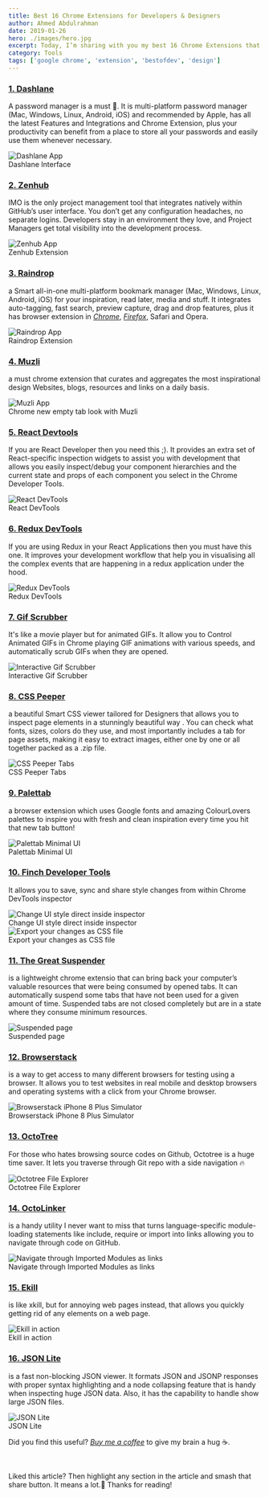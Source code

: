 ```yaml
---
title: Best 16 Chrome Extensions for Developers & Designers
author: Ahmed Abdulrahman
date: 2019-01-26
hero: ./images/hero.jpg
excerpt: Today, I’m sharing with you my best 16 Chrome Extensions that help designers and developers to work faster and more efficiently.
category: Tools
tags: ['google chrome', 'extension', 'bestofdev', 'design']
---
```


### [1. Dashlane](https://www.dashlane.com/)
A password manager is a must 🔐. It is multi-platform password manager (Mac, Windows, Linux, Android, iOS) and recommended by Apple, has all the latest Features and Integrations and Chrome Extension, plus your productivity can benefit from a place to store all your passwords and easily use them whenever necessary.

<div class="Image__Small">
  <img src="./images/dashlane.jpeg" alt="Dashlane App" />
  <figcaption>Dashlane Interface</figcaption>
</div>

### [2. Zenhub](https://www.zenhub.com/)
IMO is the only project management tool that integrates natively within GitHub’s user interface. You don’t get any configuration headaches, no separate logins. Developers stay in an environment they love, and Project Managers get total visibility into the development process.

<div class="Image__Small">
  <img src="./images/zenhub.jpeg" alt="Zenhub App" />
  <figcaption>Zenhub Extension</figcaption>
</div>

### [3. Raindrop](https://raindrop.io/)
a Smart all-in-one multi-platform bookmark manager (Mac, Windows, Linux, Android, iOS) for your inspiration, read later, media and stuff. It integrates auto-tagging, fast search, preview capture, drag and drop features, plus it has browser extension in *[Chrome](https://chrome.google.com/webstore/detail/raindropio/ldgfbffkinooeloadekpmfoklnobpien)*, *[Firefox](https://addons.mozilla.org/en-GB/firefox/addon/raindropio/)*, Safari and Opera.

<div class="Image__Small">
  <img src="./images/raindrop.gif" alt="Raindrop App" />
  <figcaption>Raindrop Extension</figcaption>
</div>

### [4. Muzli](https://muz.li/)
a must chrome extension that curates and aggregates the most inspirational design Websites, blogs, resources and links on a daily basis.

<div class="Image__Small">
  <img src="./images/muzli.png" alt="Muzli App" />
  <figcaption>Chrome new empty tab look with Muzli</figcaption>
</div>

### [5. React Devtools](https://chrome.google.com/webstore/detail/react-developer-tools/fmkadmapgofadopljbjfkapdkoienihi?hl=en)
If you are React Developer then you need this ;). It provides an extra set of React-specific inspection widgets to assist you with development that allows you easily inspect/debug your component hierarchies and the current state and props of each component you select in the Chrome Developer Tools.

<div class="Image__Small">
  <img src="./images/react-devtool.png" alt="React DevTools" />
  <figcaption>React DevTools</figcaption>
</div>

### [6. Redux DevTools](https://chrome.google.com/webstore/detail/redux-devtools/lmhkpmbekcpmknklioeibfkpmmfibljd?hl=en)
If you are using Redux in your React Applications then you must have this one. It improves your development workflow that help you in visualising all the complex events that are happening in a redux application under the hood.

<div class="Image__Small">
  <img src="./images/redux-devtool.png" alt="Redux DevTools" />
  <figcaption>Redux DevTools</figcaption>
</div>

### [7. Gif Scrubber](https://chrome.google.com/webstore/detail/gif-scrubber/gbdacbnhlfdlllckelpdkgeklfjfgcmp?hl=en)
It's like a movie player but for animated GIFs. It allow you to Control Animated GIFs in Chrome playing GIF animations with various speeds, and automatically scrub GIFs when they are opened.

<div class="Image__Small">
  <img src="./images/scrubber.png" alt="Interactive Gif Scrubber" />
  <figcaption>Interactive Gif Scrubber</figcaption>
</div>

### [8. CSS Peeper](https://csspeeper.com/)
a beautiful Smart CSS viewer tailored for Designers that allows you to inspect page elements in a stunningly beautiful way . You can check what fonts, sizes, colors do they use, and most importantly includes a tab for page assets, making it easy to extract images, either one by one or all together packed as a .zip file.

<div class="Image__Small">
  <img src="./images/css-peeper.png" alt="CSS Peeper Tabs" />
  <figcaption>CSS Peeper Tabs</figcaption>
</div>

### [9. Palettab](https://palettab.com/)
a browser extension which uses Google fonts and amazing ColourLovers palettes to inspire you with fresh and clean inspiration every time you hit that new tab button!

<div class="Image__Small">
  <img src="./images/palettab.gif" alt="Palettab Minimal UI" />
  <figcaption>Palettab Minimal UI</figcaption>
</div>

### [10. Finch Developer Tools](https://chrome.google.com/webstore/detail/finch-developer-tools/phgdjnidddpccdkbedmfifceiljljgdo?hl=en)
It allows you to save, sync and share style changes from within Chrome DevTools inspector

<div class="Image__Small">
  <img src="./images/finch.gif" alt="Change UI style direct inside inspector" />
  <figcaption>Change UI style direct inside inspector</figcaption>
</div>

<div class="Image__Small">
  <img src="./images/finch-export.png" alt="Export your changes as CSS file" />
  <figcaption>Export your changes as CSS file</figcaption>
</div>

### [11. The Great Suspender](https://chrome.google.com/webstore/detail/the-great-suspender/klbibkeccnjlkjkiokjodocebajanakg?hl=en)
is a lightweight chrome extensio that can bring back your computer’s valuable resources that were being consumed by opened tabs. It can automatically suspend some tabs that have not been used for a given amount of time. Suspended tabs are not closed completely but are in a state where they consume minimum resources.

<div class="Image__Small">
  <img src="./images/suspended.png" alt="Suspended page" />
  <figcaption>Suspended page</figcaption>
</div>

### [12. Browserstack](https://www.browserstack.com/)
is a way to get access to many different browsers for testing using a browser. It allows you to test websites in real mobile and desktop browsers and operating systems with a click from your Chrome browser.

<div class="Image__Small">
  <img src="./images/browserstack.png" alt="Browserstack iPhone 8 Plus Simulator" />
  <figcaption>Browserstack iPhone 8 Plus Simulator</figcaption>
</div>

### [13. OctoTree](https://chrome.google.com/webstore/detail/octotree/bkhaagjahfmjljalopjnoealnfndnagc)
For those who hates browsing source codes on Github, Octotree is a huge time saver. It lets you traverse through Git repo with a side navigation 🔥

<div class="Image__Small">
  <img src="./images/octotree-file-explorer.png" alt="Octotree File Explorer" />
  <figcaption>Octotree File Explorer</figcaption>
</div>

### [14. OctoLinker](https://chrome.google.com/webstore/detail/octolinker/jlmafbaeoofdegohdhinkhilhclaklkp)
is a handy utility I never want to miss that turns language-specific module-loading statements like include, require or import into links allowing you to navigate through code on GitHub.

<div class="Image__Small">
  <img src="./images/octoLinker.gif" alt="Navigate through Imported Modules as links" />
  <figcaption>Navigate through Imported Modules as links</figcaption>
</div>

### [15. Ekill](https://chrome.google.com/webstore/detail/ekill/lcgdpfaiipaelnpepigdafiogebaeedg?hl=en)
is like xkill, but for annoying web pages instead, that allows you quickly getting rid of any elements on a web page.

<div class="Image__Small">
  <img src="./images/ekill.gif" alt="Ekill in action" />
  <figcaption>Ekill in action</figcaption>
</div>

### [16. JSON Lite](https://chrome.google.com/webstore/detail/json-lite/acacmjcicejlmjcheoklfdchempahoag)
is a fast non-blocking JSON viewer. It formats JSON and JSONP responses with proper syntax highlighting and a node collapsing feature that is handy when inspecting huge JSON data. Also, it has the capability to handle show large JSON files.

<div class="Image__Small">
  <img src="./images/json-lite.png" alt="JSON Lite" />
  <figcaption>JSON Lite</figcaption>
</div>

Did you find this useful? *[Buy me a coffee](https://www.buymeacoffee.com/ahmedab)* to give my brain a hug ☕️.

<br />

Liked this article? Then highlight any section in the article and smash that share button. It means a lot.🙌
Thanks for reading!
